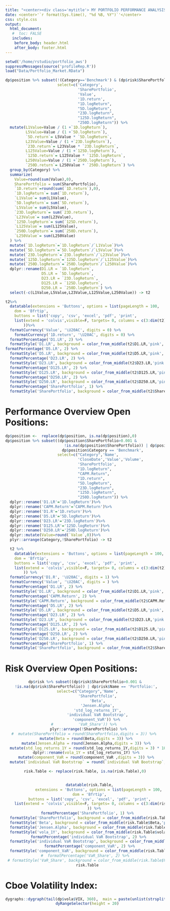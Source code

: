 ```yaml
---
title: "<center><div class='mytitle'> MY PORTFOLIO PERFORMANCE ANALYSIS</div></center>"
date: <center>'`r format(Sys.time(), "%d %B, %Y")`'</center>
css: style.css
output: 
  html_document:
   #  toc: FALSE
   includes:
    before_body: header.html
    after_body: footer.html
---
```


```r
setwd('/home/rstudio/portfolio_aws')
suppressMessages(source('profileRep.R'))
load("Data/Portfolio_Market.RData")
```

```r
dp$position %>% subset(!(Category=='Benchmark') & (dp$risk$SharePortfolio>0.0001) ,
                       select=c('Category',
                                'SharePortfolio', 
                                'Value',
                                '1D.return',
                                "1D.logReturn",
                                "5D.logReturn",
                                "23D.logReturn",
                                "125D.logReturn",
                                "250D.logReturn")) %>% 
  mutate(L1Value=Value / (1 +`1D.logReturn`),
         L5Value=Value / (1 +`5D.logReturn`),
         `5D.return`= L5Value * `5D.logReturn`,
         L23Value=Value / (1 +`23D.logReturn`),
         `23D.return`= L23Value * `23D.logReturn`,
         L125Value=Value / (1 +`125D.logReturn`),
         `125D.return`= L125Value * `125D.logReturn`,
         L250Value=Value / (1 +`250D.logReturn`),
         `250D.return`= L250Value * `250D.logReturn`) %>%
  group_by(Category) %>% 
  summarize(
    Value=round(sum(Value),0),
    SharePortfolio = sum(SharePortfolio),
    `1D.return`=round(sum(`1D.return`),0),
    `1D.logReturn`= sum(`1D.return`),
    `L1Value`= sum(L1Value),
    `5D.logReturn`= sum(`5D.return`),
    `L5Value`= sum(L5Value),
    `23D.logReturn`= sum(`23D.return`),
    `L23Value`= sum(L23Value),
    `125D.logReturn`= sum(`125D.return`),
    `L125Value`= sum(L125Value),
    `250D.logReturn`= sum(`250D.return`),
    `L250Value`= sum(L250Value)
  ) %>%
  mutate(`1D.logReturn`=`1D.logReturn`/`L1Value`)%>%
  mutate(`5D.logReturn`=`5D.logReturn`/`L5Value`)%>%
  mutate(`23D.logReturn`=`23D.logReturn`/`L23Value`)%>%
  mutate(`125D.logReturn`=`125D.logReturn`/`L125Value`)%>%
  mutate(`250D.logReturn`=`250D.logReturn`/`L250Value`)%>%
  dplyr::rename(D1.LR = `1D.logReturn`,
                D5.LR = `5D.logReturn`,
                D23.LR = `23D.logReturn`,
                D125.LR = `125D.logReturn`,
                D250.LR = `250D.logReturn`) %>%
  select(-c(L1Value,L5Value,L23Value,L125Value,L250Value)) -> t2

t2%>%
  datatable(extensions = 'Buttons', options = list(pageLength = 100,
    dom = 'Bfrtip',
    buttons = list('copy', 'csv', 'excel', 'pdf', 'print',
    list(extend = 'colvis',visible=F, targets= 0, columns = c(3:dim(t2)[2])))
        ))%>%
  formatCurrency('Value', '\U20AC', digits = 0) %>%
    formatCurrency('1D.return', '\U20AC', digits = 0) %>%
  formatPercentage('D1.LR', 2) %>%
  formatStyle('D1.LR', background = color_from_middle(t2$D1.LR,'pink','lightgreen'))%>%
formatPercentage('D5.LR', 2) %>%
  formatStyle('D5.LR', background = color_from_middle(t2$D5.LR,'pink','lightgreen'))%>%
  formatPercentage('D23.LR', 2) %>%
  formatStyle('D23.LR', background = color_from_middle(t2$D23.LR,'pink','lightgreen'))%>%
  formatPercentage('D125.LR', 2) %>%
  formatStyle('D125.LR', background = color_from_middle(t2$D125.LR,'pink','lightgreen'))%>%
  formatPercentage('D250.LR', 2) %>%
  formatStyle('D250.LR', background = color_from_middle(t2$D250.LR,'pink','lightgreen'))%>%
  formatPercentage('SharePortfolio', 1) %>%
  formatStyle('SharePortfolio', background = color_from_middle(t2$SharePortfolio,'lightblue','lightblue'))
```


# Performance Overview Open Positions:

```r
dp$position <-  replace(dp$position, is.na(dp$position),0)
dp$position %>% subset((dp$position$SharePortfolio>0.001 &
                          !is.na(dp$position$SharePortfolio)) | dp$position$Name == 'Portfolio:'| 
                         dp$position$Category == 'Benchmark', 
                       select=c("Category",'Name',
                                'CloseDate','Value','Volume',
                                'SharePortfolio',
                                "1D.logReturn",
                                "CAPM.Return",
                                "1D.return",
                                "5D.logReturn",
                                "23D.logReturn",
                                "125D.logReturn",
                                "250D.logReturn")) %>% 
  dplyr::rename('D1.LR'='1D.logReturn')%>%
  dplyr::rename('CAPM.Return'='CAPM.Return')%>%
  dplyr::rename('D1.R'='1D.return')%>%
  dplyr::rename('D5.LR'='5D.logReturn')%>%
  dplyr::rename('D23.LR'='23D.logReturn')%>%
  dplyr::rename('D125.LR'='125D.logReturn')%>%
  dplyr::rename('D250.LR'='250D.logReturn')%>%
  dplyr::mutate(Value=round(`Value`,0))%>%
  plyr::arrange(Category,!SharePortfolio) -> t2

  t2 %>%
    datatable(extensions = 'Buttons', options = list(pageLength = 100,
    dom = 'Bfrtip',
    buttons = list('copy', 'csv', 'excel', 'pdf', 'print',
    list(extend = 'colvis',visible=F, targets= 0, columns = c(3:dim(t2)[2])))
        )) %>%
  formatCurrency('D1.R', '\U20AC', digits = 1) %>%
  formatCurrency('Value', '\U20AC', digits = ) %>%
  formatPercentage('D1.LR', 2) %>%
  formatStyle('D1.LR', background = color_from_middle(t2$D1.LR,'pink','lightgreen'))%>%
  formatPercentage('CAPM.Return', 2) %>%
  formatStyle('CAPM.Return', background = color_from_middle(t2$CAPM.Return,'pink','lightgreen'))%>%
  formatPercentage('D5.LR', 2) %>%
  formatStyle('D5.LR', background = color_from_middle(t2$D5.LR,'pink','lightgreen'))%>%
  formatPercentage('D23.LR', 2) %>%
  formatStyle('D23.LR', background = color_from_middle(t2$D23.LR,'pink','lightgreen'))%>%
  formatPercentage('D125.LR', 2) %>%
  formatStyle('D125.LR', background = color_from_middle(t2$D125.LR,'pink','lightgreen'))%>%
  formatPercentage('D250.LR', 2) %>%
  formatStyle('D250.LR', background = color_from_middle(t2$D250.LR,'pink','lightgreen'))%>%
  formatPercentage('SharePortfolio', 1) %>%
  formatStyle('SharePortfolio', background = color_from_middle(t2$SharePortfolio,'lightblue','lightblue'))
```
</center>
# Risk Overview Open Positions:
<center>
```r
dp$risk %>% subset((dp$risk$SharePortfolio>0.001 &
  !is.na(dp$risk$SharePortfolio)) | dp$risk$Name == 'Portfolio:', 
  select=c("Category",'Name',
           'SharePortfolio',
           'Beta',
           'Jensen.Alpha',
           'std_log_returns_1Y',
           'individual VaR Bootstrap',
           'component_VaR')) %>% 
#           'VaR_Share')) %>% 
    plyr::arrange(!SharePortfolio) %>% 
#  mutate(SharePortfolio = round(SharePortfolio,digits = 3)) %>% 
  mutate(Beta = round(Beta,digits = 3)) %>% 
  mutate(Jensen.Alpha = round(Jensen.Alpha,digits = 3)) %>% 
  mutate(std_log_returns_1Y = round(std_log_returns_1Y,digits = 3) * 100) %>% 
  dplyr::rename(vola_1Y = std_log_returns_1Y) %>% 
  mutate(component_VaR = round(component_VaR ,digits = 3)) %>% 
  mutate(`individual VaR Bootstrap` = round(`individual VaR Bootstrap`,digits = 3)) -> risk.Table 

risk.Table <- replace(risk.Table, is.na(risk.Table),0)


    datatable(risk.Table,
            extensions = 'Buttons', options = list(pageLength = 100,
    dom = 'Bfrtip',
    buttons = list('copy', 'csv', 'excel', 'pdf', 'print',
    list(extend = 'colvis',visible=F, targets= 0, columns = c(3:dim(risk.Table)[2])))
        )) %>%
  formatPercentage('SharePortfolio', 1) %>%
  formatStyle('SharePortfolio', background = color_from_middle(risk.Table$SharePortfolio,'pink','lightblue')) %>%
  formatStyle('Beta', background = color_from_middle(risk.Table$Beta,'pink','pink')) %>%
  formatStyle('Jensen.Alpha', background = color_from_middle(risk.Table$Jensen.Alpha,'pink','lightblue')) %>%
  formatStyle('vola_1Y', background = color_from_middle(risk.Table$vola_1Y,'pink','pink')) %>%
   formatPercentage('individual VaR Bootstrap', 2) %>%
  formatStyle('individual VaR Bootstrap', background = color_from_middle(risk.Table$`individual VaR Bootstrap`,'pink','pink')) %>%
    formatPercentage('component_VaR', 2) %>%
  formatStyle('component_VaR', background = color_from_middle(risk.Table$component_VaR,'pink','pink'))-> risk.Table
#  formatPercentage('VaR_Share', 2) %>%
 # formatStyle('VaR_Share', background = color_from_middle(risk.Table$VaR_Share,'pink','pink')) 
  risk.Table
```
</center>

# Cboe Volatility Index:
<center>
```r
dygraphs::dygraph(tail(dp$vola$VIX, 360),  main = paste(unlist(strsplit(as.character(end(dp$vola$VIX))," ")),"VIX S&P 500 ",round(tail(dp$vola$VIX,1),4),"Pt. Change",round(diff(tail(dp$vola$VIX,2))[2],4))) %>%
  dyRangeSelector(height = 20)
```
</center>
